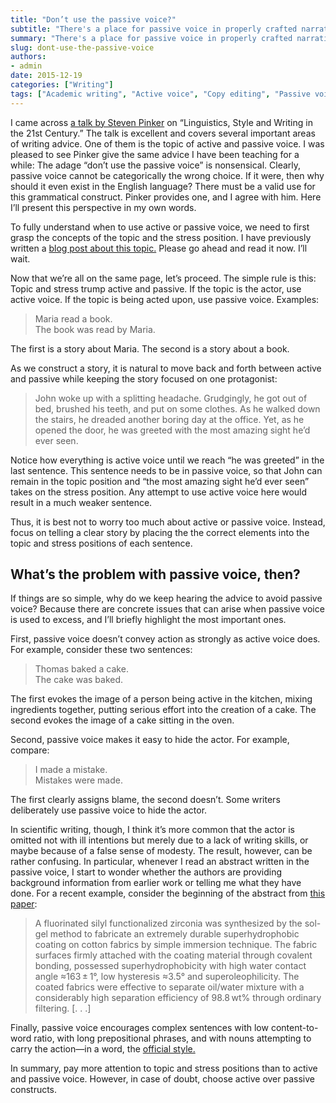 ```yaml
---
title: "Don’t use the passive voice?"
subtitle: "There's a place for passive voice in properly crafted narratives."
summary: "There's a place for passive voice in properly crafted narratives."
slug: dont-use-the-passive-voice
authors:
- admin
date: 2015-12-19
categories: ["Writing"]
tags: ["Academic writing", "Active voice", "Copy editing", "Passive voice", "Story telling"]
---
```

I came across [a talk by Steven Pinker](https://www.youtube.com/watch?v=OV5J6BfToSw) on "Linguistics, Style and Writing in the 21st Century." The talk is excellent and covers several important areas of writing advice. One of them is the topic of active and passive voice. I was pleased to see Pinker give the same advice I have been teaching for a while: The adage "don't use the passive voice" is nonsensical. Clearly, passive voice cannot be categorically the wrong choice. If it were, then why should it even exist in the English language? There must be a valid use for this grammatical construct. Pinker provides one, and I agree with him. Here I'll present this perspective in my own words.

To fully understand when to use active or passive voice, we need to first grasp the concepts of the topic and the stress position. I have previously written a [blog post about this topic.](/blog/2013/9/26/writing-paragraphs-that-make-sensethe-topic-and-the-stress-position) Please go ahead and read it now. I'll wait.

Now that we're all on the same page, let's proceed. The simple rule is this: Topic and stress trump active and passive. If the topic is the actor, use active voice. If the topic is being acted upon, use passive voice. Examples:

> Maria read a book.  
> The book was read by Maria.

The first is a story about Maria. The second is a story about a book.

As we construct a story, it is natural to move back and forth between active and passive while keeping the story focused on one protagonist:

> John woke up with a splitting headache. Grudgingly, he got out of bed, brushed his teeth, and put on some clothes. As he walked down the stairs, he dreaded another boring day at the office. Yet, as he opened the door, he was greeted with the most amazing sight he’d ever seen.

Notice how everything is active voice until we reach "he was greeted" in the last sentence. This sentence needs to be in passive voice, so that John can remain in the topic position and "the most amazing sight he'd ever seen" takes on the stress position. Any attempt to use active voice here would result in a much weaker sentence.

Thus, it is best not to worry too much about active or passive voice. Instead, focus on telling a clear story by placing the the correct elements into the topic and stress positions of each sentence.

## What’s the problem with passive voice, then?

If things are so simple, why do we keep hearing the advice to avoid passive voice? Because there are concrete issues that can arise when passive voice is used to excess, and I'll briefly highlight the most important ones.

First, passive voice doesn't convey action as strongly as active voice does. For example, consider these two sentences:

> Thomas baked a cake.  
> The cake was baked.

The first evokes the image of a person being active in the kitchen, mixing ingredients together, putting serious effort into the creation of a cake. The second evokes the image of a cake sitting in the oven. 

Second, passive voice makes it easy to hide the actor. For example, compare:

> I made a mistake.  
> Mistakes were made.

The first clearly assigns blame, the second doesn't. Some writers deliberately use passive voice to hide the actor. 

In scientific writing, though, I think it's more common that the actor is omitted not with ill intentions but merely due to a lack of writing skills, or maybe because of a false sense of modesty. The result, however, can be rather confusing. In particular, whenever I read an abstract written in the passive voice, I start to wonder whether the authors are providing background information from earlier work or telling me what they have done. For a recent example, consider the beginning of the abstract from [this paper](http://www.nature.com/articles/srep18503):

> A fluorinated silyl functionalized zirconia was synthesized by the sol-gel method to fabricate an extremely durable superhydrophobic coating on cotton fabrics by simple immersion technique. The fabric surfaces firmly attached with the coating material through covalent bonding, possessed superhydrophobicity with high water contact angle ≈163 ± 1°, low hysteresis ≈3.5° and superoleophilicity. The coated fabrics were effective to separate oil/water mixture with a considerably high separation efficiency of 98.8 wt% through ordinary filtering. [. . .]

Finally, passive voice encourages complex sentences with low content-to-word ratio, with long prepositional phrases, and with nouns attempting to carry the action—in a word, the [official style.](/blog/2015/8/26/avoiding-the-official-style)

In summary, pay more attention to topic and stress positions than to active and passive voice. However, in case of doubt, choose active over passive constructs.


 
